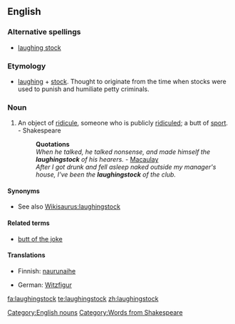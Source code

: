 ==English==

===Alternative spellings===
* [[laughing stock]]

===Etymology===
* [[laughing]] + [[stock]]. Thought to originate from the time when stocks were used to punish and humiliate petty criminals.

===Noun===
{{en-noun}}

# {{idiomatic}} An object of [[ridicule]], someone who is publicly [[ridicule]]d; a butt of [[sport]]. - Shakespeare
#: '''Quotations'''
#: ''When he talked, he talked nonsense, and made himself the '''laughingstock''' of his hearers.'' - [[Macaulay]]
#: ''After I got drunk and fell asleep naked outside my manager's house, I've been the '''laughingstock''' of the club.''
{{seeCites}}

====Synonyms====
* See also [[Wikisaurus:laughingstock]]

====Related terms====
* [[butt of the joke]]

====Translations====
{{trans-top|Object of ridicule}}
* Finnish: [[naurunaihe]]
{{trans-mid}}
* German: [[Witzfigur]] {{f}}
{{trans-bottom}}

[[Category:English nouns]]
[[Category:Words from Shakespeare]]

[[fa:laughingstock]]
[[te:laughingstock]]
[[zh:laughingstock]]